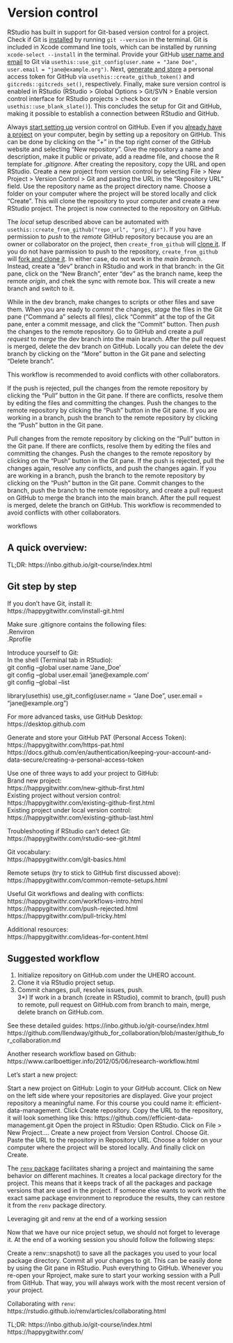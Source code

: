 # Version control

RStudio has built in support for Git-based version control for a project. Check if Git is [installed](https://happygitwithr.com/install-git) by running `git --version` in the terminal. Git is included in Xcode command line tools, which can be installed by running `xcode-select --install` in the terminal. Provide your GitHub [user name and email](https://happygitwithr.com/hello-git) to Git via `usethis::use_git_config(user.name = "Jane Doe", user.email = "jane@example.org")`. Next, [generate and store](https://happygitwithr.com/https-pat#tldr) a personal access token for GitHub via `usethis::create_github_token()` and `gitcreds::gitcreds_set()`, respectively. Finally, make sure version control is enabled in RStudio (RStudio > Global Options > Git/SVN > Enable version control interface for RStudio projects > check box or `usethis::use_blank_slate()`). This concludes the setup for Git and GitHub, making it possible to establish a connection between RStudio and GitHub.

Always [start setting up](https://happygitwithr.com/new-github-first) version control on GitHub. Even if you [already have a project](https://happygitwithr.com/existing-github-first) on your computer, begin by setting up a repository on GitHub. This can be done by clicking on the "+" in the top right corner of the GitHub website and selecting "New repository". Give the repository a name and description, make it public or private, add a readme file, and choose the R template for *.gitignore*. After creating the repository, copy the URL and open RStudio. Create a new project from version control by selecting File > New Project > Version Control > Git and pasting the URL in the "Repository URL" field. Use the repository name as the project directory name. Choose a folder on your computer where the project will be stored locally and click "Create". This will clone the repository to your computer and create a new RStudio project. The project is now connected to the repository on GitHub. 

The *local* setup described above can be automated with `usethis::create_from_github("repo_url", "proj_dir")`. If you have permission to *push* to the *remote* GitHub repository because you are an owner or collaborator on the project, then `create_from_github` will [clone it](https://happygitwithr.com/existing-github-first#git-clone-usethis-rstudio). If you do not have parmission to push to the repository, `create_from_github` will [fork and clone it](https://happygitwithr.com/fork-and-clone#fork-and-clone-create-from-github). In either case, do not work in the *main branch*. Instead, create a "dev" branch in RStudio and work in that branch: in the Git pane, click on the "New Branch", enter "dev" as the branch name, keep the remote *origin*, and chek the sync with remote box. This will create a new branch and switch to it.

While in the dev branch, make changes to scripts or other files and save them. When you are ready to *commit* the changes, *stage* the files in the Git pane ("Command a" selects all files), click "Commit" at the top of the Git pane, enter a commit message, and click the "Commit" button. Then *push* the changes to the remote repository. Go to GitHub and create a *pull request* to *merge* the dev branch into the main branch. After the pull request is merged, delete the dev branch on GitHub. Locally you can delete the dev branch by clicking on the "More" button in the Git pane and selecting "Delete branch".

This workflow is recommended to avoid conflicts with other collaborators.


If the push is rejected, pull the changes from the remote repository by clicking the "Pull" button in the Git pane. If there are conflicts, resolve them by editing the files and committing the changes. Push the changes to the remote repository by clicking the "Push" button in the Git pane. If you are working in a branch, push the branch to the remote repository by clicking the "Push" button in the Git pane.



Pull changes from the remote repository by clicking on the "Pull" button in the Git pane. If there are conflicts, resolve them by editing the files and committing the changes. Push the changes to the remote repository by clicking on the "Push" button in the Git pane. If the push is rejected, pull the changes again, resolve any conflicts, and push the changes again. If you are working in a branch, push the branch to the remote repository by clicking on the "Push" button in the Git pane. 
Commit changes to the branch, push the branch to the remote repository, and create a pull request on GitHub to merge the branch into the main branch. After the pull request is merged, delete the branch on GitHub. This workflow is recommended to avoid conflicts with other collaborators.


workflows

## A quick overview:

TL;DR: https://inbo.github.io/git-course/index.html

## Git step by step

If you don't have Git, install it:\
https://happygitwithr.com/install-git.html

Make sure .gitignore contains the following files:\
.Renviron\
.Rprofile

Introduce yourself to Git:\
In the shell (Terminal tab in RStudio):\
git config --global user.name 'Jane_Doe'\
git config --global user.email 'jane\@example.com'\
git config --global --list

library(usethis)
use_git_config(user.name = "Jane Doe", user.email = "jane\@example.org")\

For more advanced tasks, use GitHub Desktop:\
https://desktop.github.com

Generate and store your GitHub PAT (Personal Access Token):\
https://happygitwithr.com/https-pat.html\
https://docs.github.com/en/authentication/keeping-your-account-and-data-secure/creating-a-personal-access-token

Use one of three ways to add your project to GitHub:\
Brand new project:\
https://happygitwithr.com/new-github-first.html\
Existing project without version control:\
https://happygitwithr.com/existing-github-first.html\
Existing project under local version control:\
https://happygitwithr.com/existing-github-last.html

Troubleshooting if RStudio can't detect Git:\
https://happygitwithr.com/rstudio-see-git.html

Git vocabulary:\
https://happygitwithr.com/git-basics.html

Remote setups (try to stick to GitHub first discussed above):\
https://happygitwithr.com/common-remote-setups.html

Useful Git workflows and dealing with conflicts:\
https://happygitwithr.com/workflows-intro.html\
https://happygitwithr.com/push-rejected.html\
https://happygitwithr.com/pull-tricky.html

Additional resources:\
https://happygitwithr.com/ideas-for-content.html

## Suggested workflow

1)  Initialize repository on GitHub.com under the UHERO account.\
2)  Clone it via RStudio project setup.\
3)  Commit changes, pull, resolve issues, push.\
    3\*) If work in a branch (create in RStudio), commit to branch, (pull) push to remote, pull request on GitHub.com from branch to main, merge, delete branch on GitHub.com.

See these detailed guides: https://inbo.github.io/git-course/index.html https://github.com/llendway/github_for_collaboration/blob/master/github_for_collaboration.md

Another research workflow based on Github: https://www.carlboettiger.info/2012/05/06/research-workflow.html

Let’s start a new project:

Start a new project on GitHub:
Login to your GitHub account.
Click on New on the left side where your repositories are displayed.
Give your project repository a meaningful name. For this course you could name it: efficient-data-management.
Click Create repository.
Copy the URL to the repository, it will look something like this: https://github.com/<username>/efficient-data-management.git
Open the project in RStudio:
Open RStudio.
Click on File > New Project....
Create a new project from Version Control.
Choose Git.
Paste the URL to the repository in Repository URL.
Choose a folder on your computer where the project will be stored locally.
And finally click on Create.



The [`renv` package]() facilitates sharing a project and maintaining the same behavior on different machines. It creates a local package directory for the project. This means that it keeps track of all the packages and package versions that are used in the project. If someone else wants to work with the exact same package environment to reproduce the results, they can restore it from the `renv` package directory.

Leveraging git and renv at the end of a working session

Now that we have our nice project setup, we should not forget to leverage it. At the end of a working session you should follow the following steps:

Create a renv::snapshot() to save all the packages you used to your local package directory.
Commit all your changes to git. This can be easily done by using the Git pane in RStudio.
Push everything to GitHub.
Whenever you re-open your Rproject, make sure to start your working session with a Pull from GitHub. That way, you will always work with the most recent version of your project.

Collaborating with `renv`: https://rstudio.github.io/renv/articles/collaborating.html

TL;DR: https://inbo.github.io/git-course/index.html
https://happygitwithr.com/